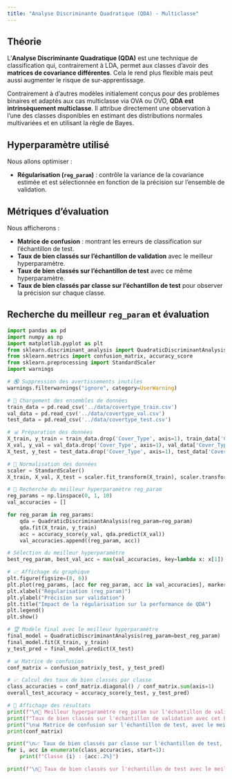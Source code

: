 ```yaml
---
title: "Analyse Discriminante Quadratique (QDA) - Multiclasse"
---
```


## Théorie

L'**Analyse Discriminante Quadratique (QDA)** est une technique de classification qui, contrairement à LDA, permet aux classes d'avoir des **matrices de covariance différentes**. Cela le rend plus flexible mais peut aussi augmenter le risque de sur-apprentissage.

Contrairement à d'autres modèles initialement conçus pour des problèmes binaires et adaptés aux cas multiclasse via OVA ou OVO, **QDA est intrinsèquement multiclasse**. Il attribue directement une observation à l’une des classes disponibles en estimant des distributions normales multivariées et en utilisant la règle de Bayes.

## Hyperparamètre utilisé

Nous allons optimiser :

- **Régularisation (`reg_param`)** : contrôle la variance de la covariance estimée et est sélectionnée en fonction de la précision sur l'ensemble de validation.

## Métriques d’évaluation

Nous afficherons :

- **Matrice de confusion** : montrant les erreurs de classification sur l'échantillon de test.
- **Taux de bien classés sur l'échantillon de validation** avec le meilleur hyperparamètre.
- **Taux de bien classés sur l'échantillon de test** avec ce même hyperparamètre.
- **Taux de bien classés par classe sur l'échantillon de test** pour observer la précision sur chaque classe.

## Recherche du meilleur `reg_param` et évaluation

```python
import pandas as pd
import numpy as np
import matplotlib.pyplot as plt
from sklearn.discriminant_analysis import QuadraticDiscriminantAnalysis
from sklearn.metrics import confusion_matrix, accuracy_score
from sklearn.preprocessing import StandardScaler
import warnings

# 🔇 Suppression des avertissements inutiles
warnings.filterwarnings("ignore", category=UserWarning)

# 🔄 Chargement des ensembles de données
train_data = pd.read_csv('../data/covertype_train.csv')
val_data = pd.read_csv('../data/covertype_val.csv')
test_data = pd.read_csv('../data/covertype_test.csv')

# 📊 Préparation des données
X_train, y_train = train_data.drop('Cover_Type', axis=1), train_data['Cover_Type']
X_val, y_val = val_data.drop('Cover_Type', axis=1), val_data['Cover_Type']
X_test, y_test = test_data.drop('Cover_Type', axis=1), test_data['Cover_Type']

# 🔢 Normalisation des données
scaler = StandardScaler()
X_train, X_val, X_test = scaler.fit_transform(X_train), scaler.transform(X_val), scaler.transform(X_test)

# 🎯 Recherche du meilleur hyperparamètre reg_param
reg_params = np.linspace(0, 1, 10)
val_accuracies = []

for reg_param in reg_params:
    qda = QuadraticDiscriminantAnalysis(reg_param=reg_param)
    qda.fit(X_train, y_train)
    acc = accuracy_score(y_val, qda.predict(X_val))
    val_accuracies.append((reg_param, acc))

# Sélection du meilleur hyperparamètre
best_reg_param, best_val_acc = max(val_accuracies, key=lambda x: x[1])

# 📈 Affichage du graphique
plt.figure(figsize=(8, 6))
plt.plot(reg_params, [acc for reg_param, acc in val_accuracies], marker='o', linestyle='dashed', label="Validation")
plt.xlabel("Régularisation (reg_param)")
plt.ylabel("Précision sur validation")
plt.title("Impact de la régularisation sur la performance de QDA")
plt.legend()
plt.show()

# 🏆 Modèle final avec le meilleur hyperparamètre
final_model = QuadraticDiscriminantAnalysis(reg_param=best_reg_param)
final_model.fit(X_train, y_train)
y_test_pred = final_model.predict(X_test)

# 📊 Matrice de confusion
conf_matrix = confusion_matrix(y_test, y_test_pred)

# 📈 Calcul des taux de bien classés par classe
class_accuracies = conf_matrix.diagonal() / conf_matrix.sum(axis=1)
overall_test_accuracy = accuracy_score(y_test, y_test_pred)

# 📝 Affichage des résultats
print(f"\n🔹 Meilleur hyperparamètre reg_param sur l'échantillon de validation : {best_reg_param:.2f}")
print(f"Taux de bien classés sur l'échantillon de validation avec cet hyperparamètre : {best_val_acc:.2%}")
print("\n📊 Matrice de confusion sur l'échantillon de test, avec le meilleur hyperparamètre :")
print(conf_matrix)

print("\n📈 Taux de bien classés par classe sur l'échantillon de test, avec le meilleur hyperparamètre :")
for i, acc in enumerate(class_accuracies, start=1):
    print(f"Classe {i} : {acc:.2%}")

print(f"\n🔹 Taux de bien classés sur l'échantillon de test avec le meilleur hyperparamètre : {overall_test_accuracy:.2%}")
```